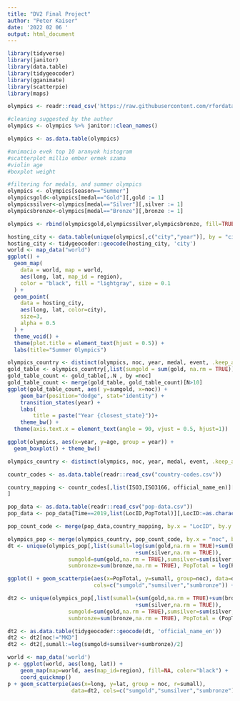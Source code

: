 ```yaml
---
title: "DV2 Final Project"
author: "Peter Kaiser"
date: '2022 02 06 '
output: html_document
---
```


```r
library(tidyverse)
library(janitor)
library(data.table)
library(tidygeocoder)
library(gganimate)
library(scatterpie)
library(maps)

olympics <- readr::read_csv('https://raw.githubusercontent.com/rfordatascience/tidytuesday/master/data/2021/2021-07-27/olympics.csv')

#cleaning suggested by the author
olympics <- olympics %>% janitor::clean_names()

olympics <- as.data.table(olympics)

#animacio evek top 10 aranyak histogram
#scatterplot millio ember ermek szama
#violin age
#boxplot weight

```

```r
#filtering for medals, and summer olympics
olympics <- olympics[season=="Summer"]
olympicsgold<-olympics[medal=="Gold"][,gold := 1]
olympicssilver<-olympics[medal=="Silver"][,silver := 1]
olympicsbronze<-olympics[medal=="Bronze"][,bronze := 1]

olympics <- rbind(olympicsgold,olympicssilver,olympicsbronze, fill=TRUE)
```

```r
hosting_city <- data.table(unique(olympics[,c("city","year")], by = "city"))
hosting_city <- tidygeocoder::geocode(hosting_city, 'city')
world <- map_data("world")
ggplot() +
  geom_map(
    data = world, map = world,
    aes(long, lat, map_id = region),
    color = "black", fill = "lightgray", size = 0.1
  ) +
  geom_point(
    data = hosting_city,
    aes(long, lat, color=city),
    size=3,
    alpha = 0.5
  ) +
  theme_void() +
  theme(plot.title = element_text(hjust = 0.5)) +
  labs(title="Summer Olympics")
```

```r
olympics_country <- distinct(olympics, noc, year, medal, event, .keep_all = TRUE)
gold_table <- olympics_country[,list(sumgold = sum(gold, na.rm = TRUE)), by = list(year, noc)]
gold_table_count <- gold_table[,.N , by =noc]
gold_table_count <- merge(gold_table, gold_table_count)[N>10]
ggplot(gold_table_count, aes( y=sumgold, x=noc)) + 
    geom_bar(position="dodge", stat="identity") +
    transition_states(year) +
    labs(
        title = paste("Year {closest_state}"))+
    theme_bw() +
  theme(axis.text.x = element_text(angle = 90, vjust = 0.5, hjust=1))
```

```r
ggplot(olympics, aes(x=year, y=age, group = year)) + 
  geom_boxplot() + theme_bw()
```

```r

olympics_country <- distinct(olympics, noc, year, medal, event, .keep_all = TRUE)

countr_codes <- as.data.table(readr::read_csv("country-codes.csv"))

country_mapping <- countr_codes[,list(ISO3,ISO3166, official_name_en)][,ISO3166:=str_remove(ISO3166, "^0+")
]

pop_data <- as.data.table(readr::read_csv("pop-data.csv"))
pop_data <- pop_data[Time==2019,list(LocID,PopTotal)][,LocID:=as.character(LocID)]

pop_count_code <- merge(pop_data,country_mapping, by.x = "LocID", by.y = "ISO3166")

olympics_pop <- merge(olympics_country, pop_count_code, by.x = "noc", by.y = "ISO3")
dt <- unique(olympics_pop[,list(sumall=log(sum(gold,na.rm = TRUE)+sum(bronze,na.rm = TRUE)
                                        +sum(silver,na.rm = TRUE)),
                   sumgold=sum(gold,na.rm = TRUE),sumsilver=sum(silver,na.rm = TRUE),
                   sumbronze=sum(bronze,na.rm = TRUE), PopTotal = log(PopTotal), official_name_en), by = "noc"])

ggplot() + geom_scatterpie(aes(x=PopTotal, y=sumall, group=noc), data=dt, alpha=0.8,
                           cols=c("sumgold","sumsilver","sumbronze")) + coord_equal()

dt2 <- unique(olympics_pop[,list(sumall=(sum(gold,na.rm = TRUE)+sum(bronze,na.rm = TRUE)
                                        +sum(silver,na.rm = TRUE)),
                   sumgold=sum(gold,na.rm = TRUE),sumsilver=sum(silver,na.rm = TRUE),
                   sumbronze=sum(bronze,na.rm = TRUE), PopTotal = (PopTotal), official_name_en), by = "noc"])

dt2 <- as.data.table(tidygeocoder::geocode(dt, 'official_name_en'))
dt2 <- dt2[noc!="MKD"]
dt2 <- dt2[,sumall:=log(sumgold+sumsilver+sumbronze)/2]

world <- map_data('world')
p <- ggplot(world, aes(long, lat)) +
    geom_map(map=world, aes(map_id=region), fill=NA, color="black") +
    coord_quickmap()
p + geom_scatterpie(aes(x=long, y=lat, group = noc, r=sumall),
                    data=dt2, cols=c("sumgold","sumsilver","sumbronze"), color=NA, alpha=0.8)

```

